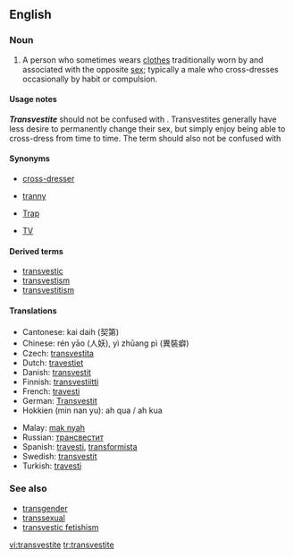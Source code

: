 ==English==
{{wikipedia}}

===Noun===
{{en-noun}}

# A person who sometimes wears [[clothes]] traditionally worn by and associated with the opposite [[sex]]; typically a male who cross-dresses occasionally by habit or compulsion.

====Usage notes====
'''''Transvestite''''' should not be confused with {{term|transsexual||someone lives as the sex opposite that of his or her birth}}. Transvestites generally have less desire to permanently change their sex, but simply enjoy being able to cross-dress from time to time.  The term should also not be confused with {{term|drag queen||A male who wears women’s clothing for public performance}}

====Synonyms====
*[[cross-dresser]]
* {{qualifier|pejorative}} [[tranny]]
* {{qualifier|slang|pejorative}} [[Trap]]
*[[TV]]

====Derived terms====
*[[transvestic]]
*[[transvestism]]
*[[transvestitism]]

====Translations====
{{trans-top|cross-dresser}}
*Cantonese: kai daih (契第)
*Chinese: rén yāo (人妖), yì zhūang pì (異裝癖)
*Czech: [[transvestita]] {{m}}
*Dutch: [[travestiet]]
*Danish: [[transvestit]]
*Finnish: [[transvestiitti]]
*French: [[travesti]]
*German: [[Transvestit]]
*Hokkien (min nan yu): ah qua / ah kua
{{trans-mid}}
*Malay: [[mak nyah]]
*Russian: [[трансвестит]]
*Spanish: [[travesti]], [[transformista]] {{italbrac|Venezuela}}
*Swedish: [[transvestit]]
*Turkish: [[travesti]]
{{trans-bottom}}

===See also===
*[[transgender]]
*[[transsexual]]
*[[transvestic fetishism]]

[[vi:transvestite]]
[[tr:transvestite]]